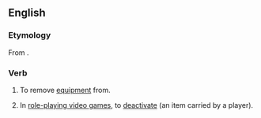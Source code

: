 ==English==

===Etymology===
From {{prefix|en|un|equip}}.

===Verb===
{{en-verb|++}}

# {{lb|en|transitive}} To remove [[equipment]] from.
# {{lb|en|transitive|video games}} In [[role-playing video game]]s, to [[deactivate]] (an item carried by a player).